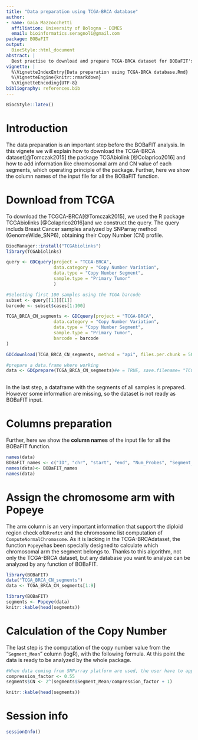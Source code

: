 ```yaml
---
title: "Data preparation using TCGA-BRCA database"
author:
- name: Gaia Mazzocchetti
  affiliation: University of Bologna - DIMES
  email: bioinformatics.seragnoli@gmail.com
package: BOBaFIT
output:
  BiocStyle::html_document
abstract: |
  Best practise to download and prepare TCGA-BRCA dataset for BOBaFIT's analysis
vignette: |
  %\VignetteIndexEntry{Data preparation using TCGA-BRCA database.Rmd}
  %\VignetteEngine{knitr::rmarkdown}
  %\VignetteEncoding{UTF-8}
bibliography: references.bib
---
```


```r
BiocStyle::latex()
```

# Introduction

The data preparation is an important step before the BOBaFIT analysis. In this vignete we will explain how to download the TCGA-BRCA dataset[@Tomczak2015] the package TCGAbiolink [@Colaprico2016] and how to add information like chromosomal arm and CN value of each segments, which operating principle of the package. Further, here we show the column names of the input file for all the BOBaFIT function.

# Download from TCGA

To download the TCGCA-BRCA[@Tomczak2015], we used the R package TCGAbiolinks [@Colaprico2016]and we construct the query. The query includs Breast Cancer samples analyzed by SNParray method (GenomeWide_SNP6), obtaining their Copy Number (CN) profile.

```r
BiocManager::install("TCGAbiolinks")
library(TCGAbiolinks)

query <- GDCquery(project = "TCGA-BRCA",
                  data.category = "Copy Number Variation",
                  data.type = "Copy Number Segment",
                  sample.type = "Primary Tumor"
                  )

#Selecting first 100 samples using the TCGA barcode 
subset <- query[[1]][[1]]
barcode <- subset$cases[1:100]

TCGA_BRCA_CN_segments <- GDCquery(project = "TCGA-BRCA",
                  data.category = "Copy Number Variation",
                  data.type = "Copy Number Segment",
                  sample.type = "Primary Tumor",
                  barcode = barcode
)

GDCdownload(TCGA_BRCA_CN_segments, method = "api", files.per.chunk = 50)

#prepare a data.frame where working
data <- GDCprepare(TCGA_BRCA_CN_segments)#e = TRUE, save.filename= "TCGA_BRCA_CN_segments.txt")
 
```

In the last step, a dataframe with the segments of all samples is prepared. However some information are missing, so the dataset is not ready as BOBaFIT input.

# Columns preparation

Further, here we show the **column names** of the input file for all the BOBaFIT function.

```r
names(data)
BOBaFIT_names <- c("ID", "chr", "start", "end", "Num_Probes", "Segment_Mean","Sample")
names(data)<- BOBaFIT_names
names(data)
```

# Assign the chromosome arm with Popeye

The arm column is an very important information that support the diploid region check of`DRrefit` and the chromosome list computation of `ComputeNormalChromosome`. As it is lacking in the TCGA-BRCAdataset, the function `Popeye`has been specially designed to calculate which chromosomal arm the segment belongs to. Thanks to this algorithm, not only the TCGA-BRCA dataset, but any database you want to analyze can be analyzed by any function of BOBaFIT.

```r
library(BOBaFIT)
data("TCGA_BRCA_CN_segments")
data <- TCGA_BRCA_CN_segments[1:9]

```

```r
library(BOBaFIT)
segments <- Popeye(data)
knitr::kable(head(segments))
```

# Calculation of the Copy Number

The last step is the computation of the copy number value from the "`Segment_Mean`" column (logR), with the following formula. At this point the data is ready to be analyzed by the whole package.

```r
#When data coming from SNParray platform are used, the user have to apply the compression factor in the formula (0.55). In case of WGS/WES data, the correction factor is equal to 1.
compression_factor <- 0.55
segments$CN <- 2^(segments$Segment_Mean/compression_factor + 1)

knitr::kable(head(segments))

```

# Session info {.unnumbered}

```r
sessionInfo()
```
